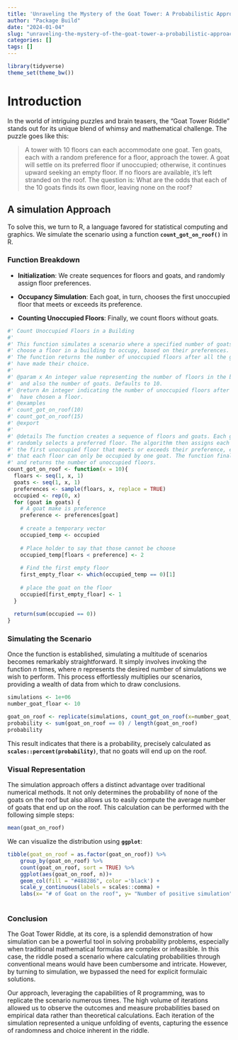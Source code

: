 ```yaml
---
title: 'Unraveling the Mystery of the Goat Tower: A Probabilistic Approach'
author: "Package Build"
date: "2024-01-04"
slug: "unraveling-the-mystery-of-the-goat-tower-a-probabilistic-approach"
categories: []
tags: []
---
```


```r
library(tidyverse)
theme_set(theme_bw())
```

# Introduction

In the world of intriguing puzzles and brain teasers, the "Goat Tower Riddle" stands out for its unique blend of whimsy and mathematical challenge. The puzzle goes like this:

> A tower with 10 floors can each accommodate one goat. Ten goats, each with a random preference for a floor, approach the tower. A goat will settle on its preferred floor if unoccupied; otherwise, it continues upward seeking an empty floor. If no floors are available, it's left stranded on the roof. The question is: What are the odds that each of the 10 goats finds its own floor, leaving none on the roof?

## **A simulation Approach**

To solve this, we turn to R, a language favored for statistical computing and graphics. We simulate the scenario using a function **`count_got_on_roof()`** in R.

### **Function Breakdown**

-   **Initialization**: We create sequences for floors and goats, and randomly assign floor preferences.

-   **Occupancy Simulation**: Each goat, in turn, chooses the first unoccupied floor that meets or exceeds its preference.

-   **Counting Unoccupied Floors**: Finally, we count floors without goats.

```r
#' Count Unoccupied Floors in a Building
#'
#' This function simulates a scenario where a specified number of goats each 
#' choose a floor in a building to occupy, based on their preferences. 
#' The function returns the number of unoccupied floors after all the goats 
#' have made their choice.
#'
#' @param x An integer value representing the number of floors in the building 
#'  and also the number of goats. Defaults to 10.
#' @return An integer indicating the number of unoccupied floors after all goats 
#'  have chosen a floor.
#' @examples
#' count_got_on_roof(10)
#' count_got_on_roof(15)
#' @export
#'
#' @details The function creates a sequence of floors and goats. Each goat 
#' randomly selects a preferred floor. The algorithm then assigns each goat to 
#' the first unoccupied floor that meets or exceeds their preference, ensuring 
#' that each floor can only be occupied by one goat. The function finally counts 
#' and returns the number of unoccupied floors.
count_got_on_roof <- function(x = 10){
  floars <- seq(1, x, 1)
  goats <- seq(1, x, 1)
  preferences <- sample(floars, x, replace = TRUE)
  occupied <- rep(0, x)
  for (goat in goats) {
    # A goat make is preference
    preference <- preferences[goat] 
    
    # create a temporary vector
    occupied_temp <- occupied
    
    # Place holder to say that those cannot be choose
    occupied_temp[floars < preference] <- 2 
    
    # Find the first empty floor
    first_empty_floar <- which(occupied_temp == 0)[1]
    
    # place the goat on the floor
    occupied[first_empty_floar] <- 1
  }
  
  return(sum(occupied == 0))
}
```

### **Simulating the Scenario**

Once the function is established, simulating a multitude of scenarios becomes remarkably straightforward. It simply involves invoking the function *n* times, where *n* represents the desired number of simulations we wish to perform. This process effortlessly multiplies our scenarios, providing a wealth of data from which to draw conclusions.

```r
simulations <- 1e+06
number_goat_floar <- 10

goat_on_roof <- replicate(simulations, count_got_on_roof(x=number_goat_floar))
probability <- sum(goat_on_roof == 0) / length(goat_on_roof) 
probability
```

This result indicates that there is a probability, precisely calculated as **`scales::percent(probability)`**, that no goats will end up on the roof.

### **Visual Representation**

The simulation approach offers a distinct advantage over traditional numerical methods. It not only determines the probability of none of the goats on the roof but also allows us to easily compute the average number of goats that end up on the roof. This calculation can be performed with the following simple steps:

```r
mean(goat_on_roof)
```

We can visualize the distribution using **`ggplot`**:

```r
tibble(goat_on_roof = as.factor(goat_on_roof)) %>% 
    group_by(goat_on_roof) %>% 
    count(goat_on_roof, sort = TRUE) %>% 
    ggplot(aes(goat_on_roof, n))+
    geom_col(fill = "#488286", color ='black') +
    scale_y_continuous(labels = scales::comma) +
    labs(x= "# of Goat on the roof", y= "Number of positive simulation")
  
```

### **Conclusion**

The Goat Tower Riddle, at its core, is a splendid demonstration of how simulation can be a powerful tool in solving probability problems, especially when traditional mathematical formulas are complex or infeasible. In this case, the riddle posed a scenario where calculating probabilities through conventional means would have been cumbersome and intricate. However, by turning to simulation, we bypassed the need for explicit formulaic solutions.

Our approach, leveraging the capabilities of R programming, was to replicate the scenario numerous times. The high volume of iterations allowed us to observe the outcomes and measure probabilities based on empirical data rather than theoretical calculations. Each iteration of the simulation represented a unique unfolding of events, capturing the essence of randomness and choice inherent in the riddle.
